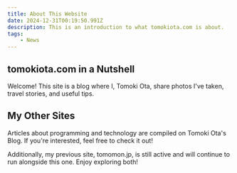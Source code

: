 ```yaml
---
title: About This Website
date: 2024-12-31T00:19:50.991Z
description: This is an introduction to what tomokiota.com is about.
tags:
    - News
---
```


## tomokiota.com in a Nutshell

Welcome! This site is a blog where I, Tomoki Ota, share photos I've taken, travel stories, and useful tips.

## My Other Sites

Articles about programming and technology are compiled on <BlogLink href="https://pathy.jp/" openNewTab={true}>Tomoki Ota's Blog</BlogLink>. If you're interested, feel free to check it out!

<BlogCard url="https://pathy.jp/" />

Additionally, my previous site, <BlogLink href="https://tomomon.jp/" openNewTab={true}>tomomon.jp</BlogLink>, is still active and will continue to run alongside this one. Enjoy exploring both!

<BlogCard url="https://tomomon.jp/" />
